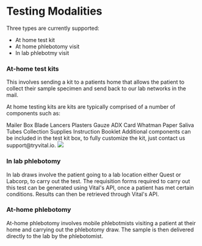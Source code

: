 
# Testing Modalities

Three types are currently supported:

- At home test kit
- At home phlebotomy visit
- In lab phlebotmy visit

### At-home test kits

This involves sending a kit to a patients home that allows the patient to collect their
sample specimen and send back to our lab networks in the mail.

At home testing kits are kits are typically comprised of a number of
components such as:

<HStack>
  <Box>
    <OrderedList mb={"50px"}>
      <ListItem>Mailer Box</ListItem>
      <ListItem>Blade Lancers</ListItem>
      <ListItem>Plasters</ListItem>
      <ListItem>Gauze</ListItem>
      <ListItem>ADX Card</ListItem>
      <ListItem>Whatman Paper</ListItem>
      <ListItem>Saliva Tubes</ListItem>
      <ListItem>Collection Supplies</ListItem>
      <ListItem>Instruction Booklet</ListItem>
    </OrderedList>
    <Text>
      Additional components can be included in the test kit box, to fully
      customize the kit, just contact us support@tryvital.io.
    </Text>

  </Box>
  <Image src={"/img/wyndly.png"} width={"50%"} />
</HStack>

### In lab phlebotomy

In lab draws involve the patient going to a lab location either Quest or Labcorp, to carry out the test.
The requisition forms required to carry out this test can be generated using Vital's API, once a patient has
met certain conditions. Results can then be retrieved through Vital's API.

### At-home phlebotomy

At-home phlebotomy involves mobile phlebotmists visiting a patient at their home and carrying out the phlebotomy draw.
The sample is then delivered directly to the lab by the phlebotomist.
